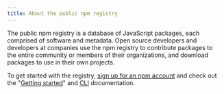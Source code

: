 ```yaml
---
title: About the public npm registry
---
```


The public npm registry is a database of JavaScript packages, each comprised of software and metadata. Open source developers and developers at companies use the npm registry to contribute packages to the entire community or members of their organizations, and download packages to use in their own projects.

To get started with the registry, [sign up for an npm account][signup] and check out the "[Getting started][getting-started]" and [CLI][cli] documentation.

[public-website]: https://npmjs.com
[cli]: /cli-documentation
[signup]: https://www.npmjs.com/signup
[getting-started]: /getting-started
